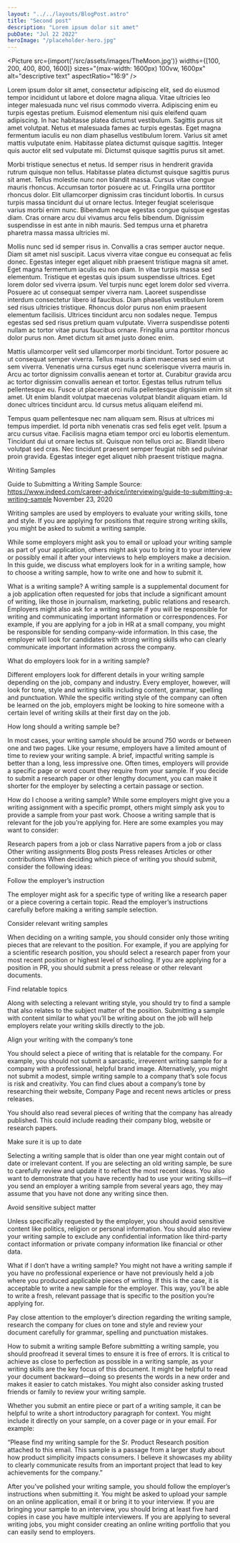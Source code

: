 ```yaml
---
layout: "../../layouts/BlogPost.astro"
title: "Second post"
description: "Lorem ipsum dolor sit amet"
pubDate: "Jul 22 2022"
heroImage: "/placeholder-hero.jpg"
---
```


<Picture src={import('/src/assets/images/TheMoon.jpg')} widths={[100, 200, 400, 800, 1600]} sizes="(max-width: 1600px) 100vw, 1600px" alt="descriptive text" aspectRatio="16:9" />

Lorem ipsum dolor sit amet, consectetur adipiscing elit, sed do eiusmod tempor incididunt ut labore et dolore magna aliqua. Vitae ultricies leo integer malesuada nunc vel risus commodo viverra. Adipiscing enim eu turpis egestas pretium. Euismod elementum nisi quis eleifend quam adipiscing. In hac habitasse platea dictumst vestibulum. Sagittis purus sit amet volutpat. Netus et malesuada fames ac turpis egestas. Eget magna fermentum iaculis eu non diam phasellus vestibulum lorem. Varius sit amet mattis vulputate enim. Habitasse platea dictumst quisque sagittis. Integer quis auctor elit sed vulputate mi. Dictumst quisque sagittis purus sit amet.

Morbi tristique senectus et netus. Id semper risus in hendrerit gravida rutrum quisque non tellus. Habitasse platea dictumst quisque sagittis purus sit amet. Tellus molestie nunc non blandit massa. Cursus vitae congue mauris rhoncus. Accumsan tortor posuere ac ut. Fringilla urna porttitor rhoncus dolor. Elit ullamcorper dignissim cras tincidunt lobortis. In cursus turpis massa tincidunt dui ut ornare lectus. Integer feugiat scelerisque varius morbi enim nunc. Bibendum neque egestas congue quisque egestas diam. Cras ornare arcu dui vivamus arcu felis bibendum. Dignissim suspendisse in est ante in nibh mauris. Sed tempus urna et pharetra pharetra massa massa ultricies mi.

Mollis nunc sed id semper risus in. Convallis a cras semper auctor neque. Diam sit amet nisl suscipit. Lacus viverra vitae congue eu consequat ac felis donec. Egestas integer eget aliquet nibh praesent tristique magna sit amet. Eget magna fermentum iaculis eu non diam. In vitae turpis massa sed elementum. Tristique et egestas quis ipsum suspendisse ultrices. Eget lorem dolor sed viverra ipsum. Vel turpis nunc eget lorem dolor sed viverra. Posuere ac ut consequat semper viverra nam. Laoreet suspendisse interdum consectetur libero id faucibus. Diam phasellus vestibulum lorem sed risus ultricies tristique. Rhoncus dolor purus non enim praesent elementum facilisis. Ultrices tincidunt arcu non sodales neque. Tempus egestas sed sed risus pretium quam vulputate. Viverra suspendisse potenti nullam ac tortor vitae purus faucibus ornare. Fringilla urna porttitor rhoncus dolor purus non. Amet dictum sit amet justo donec enim.

Mattis ullamcorper velit sed ullamcorper morbi tincidunt. Tortor posuere ac ut consequat semper viverra. Tellus mauris a diam maecenas sed enim ut sem viverra. Venenatis urna cursus eget nunc scelerisque viverra mauris in. Arcu ac tortor dignissim convallis aenean et tortor at. Curabitur gravida arcu ac tortor dignissim convallis aenean et tortor. Egestas tellus rutrum tellus pellentesque eu. Fusce ut placerat orci nulla pellentesque dignissim enim sit amet. Ut enim blandit volutpat maecenas volutpat blandit aliquam etiam. Id donec ultrices tincidunt arcu. Id cursus metus aliquam eleifend mi.

Tempus quam pellentesque nec nam aliquam sem. Risus at ultrices mi tempus imperdiet. Id porta nibh venenatis cras sed felis eget velit. Ipsum a arcu cursus vitae. Facilisis magna etiam tempor orci eu lobortis elementum. Tincidunt dui ut ornare lectus sit. Quisque non tellus orci ac. Blandit libero volutpat sed cras. Nec tincidunt praesent semper feugiat nibh sed pulvinar proin gravida. Egestas integer eget aliquet nibh praesent tristique magna.


Writing Samples

Guide to Submitting a Writing Sample
Source: https://www.indeed.com/career-advice/interviewing/guide-to-submitting-a-writing-sample  November 23, 2020

Writing samples are used by employers to evaluate your writing skills, tone and style. If you are applying for positions that require strong writing skills, you might be asked to submit a writing sample.

While some employers might ask you to email or upload your writing sample as part of your application, others might ask you to bring it to your interview or possibly email it after your interviews to help employers make a decision. In this guide, we discuss what employers look for in a writing sample, how to choose a writing sample, how to write one and how to submit it.

What is a writing sample?
A writing sample is a supplemental document for a job application often requested for jobs that include a significant amount of writing, like those in journalism, marketing, public relations and research. Employers might also ask for a writing sample if you will be responsible for writing and communicating important information or correspondences. For example, if you are applying for a job in HR at a small company, you might be responsible for sending company-wide information. In this case, the employer will look for candidates with strong writing skills who can clearly communicate important information across the company.

What do employers look for in a writing sample?

Different employers look for different details in your writing sample depending on the job, company and industry. Every employer, however, will look for tone, style and writing skills including content, grammar, spelling and punctuation. While the specific writing style of the company can often be learned on the job, employers might be looking to hire someone with a certain level of writing skills at their first day on the job.

How long should a writing sample be?

In most cases, your writing sample should be around 750 words or between one and two pages. Like your resume, employers have a limited amount of time to review your writing sample. A brief, impactful writing sample is better than a long, less impressive one. Often times, employers will provide a specific page or word count they require from your sample. If you decide to submit a research paper or other lengthy document, you can make it shorter for the employer by selecting a certain passage or section.

How do I choose a writing sample?
While some employers might give you a writing assignment with a specific prompt, others might simply ask you to provide a sample from your past work. Choose a writing sample that is relevant for the job you’re applying for. Here are some examples you may want to consider:

Research papers from a job or class
Narrative papers from a job or class
Other writing assignments
Blog posts
Press releases
Articles or other contributions
When deciding which piece of writing you should submit, consider the following ideas:

Follow the employer’s instruction

The employer might ask for a specific type of writing like a research paper or a piece covering a certain topic. Read the employer’s instructions carefully before making a writing sample selection.

Consider relevant writing samples

When deciding on a writing sample, you should consider only those writing pieces that are relevant to the position. For example, if you are applying for a scientific research position, you should select a research paper from your most recent position or highest level of schooling. If you are applying for a position in PR, you should submit a press release or other relevant documents.

Find relatable topics

Along with selecting a relevant writing style, you should try to find a sample that also relates to the subject matter of the position. Submitting a sample with content similar to what you’ll be writing about on the job will help employers relate your writing skills directly to the job.

Align your writing with the company’s tone

You should select a piece of writing that is relatable for the company. For example, you should not submit a sarcastic, irreverent writing sample for a company with a professional, helpful brand image. Alternatively, you might not submit a modest, simple writing sample to a company that’s sole focus is risk and creativity. You can find clues about a company’s tone by researching their website, Company Page and recent news articles or press releases.

You should also read several pieces of writing that the company has already published. This could include reading their company blog, website or research papers.

Make sure it is up to date

Selecting a writing sample that is older than one year might contain out of date or irrelevant content. If you are selecting an old writing sample, be sure to carefully review and update it to reflect the most recent ideas. You also want to demonstrate that you have recently had to use your writing skills—if you send an employer a writing sample from several years ago, they may assume that you have not done any writing since then.

Avoid sensitive subject matter

Unless specifically requested by the employer, you should avoid sensitive content like politics, religion or personal information. You should also review your writing sample to exclude any confidential information like third-party contact information or private company information like financial or other data.

What if I don’t have a writing sample?
You might not have a writing sample if you have no professional experience or have not previously held a job where you produced applicable pieces of writing. If this is the case, it is acceptable to write a new sample for the employer. This way, you’ll be able to write a fresh, relevant passage that is specific to the position you’re applying for.

Pay close attention to the employer’s direction regarding the writing sample, research the company for clues on tone and style and review your document carefully for grammar, spelling and punctuation mistakes.

How to submit a writing sample
Before submitting a writing sample, you should proofread it several times to ensure it is free of errors. It is critical to achieve as close to perfection as possible in a writing sample, as your writing skills are the key focus of this document. It might be helpful to read your document backward—doing so presents the words in a new order and makes it easier to catch mistakes. You might also consider asking trusted friends or family to review your writing sample.

Whether you submit an entire piece or part of a writing sample, it can be helpful to write a short introductory paragraph for context. You might include it directly on your sample, on a cover page or in your email. For example:

“Please find my writing sample for the Sr. Product Research position attached to this email. This sample is a passage from a larger study about how product simplicity impacts consumers. I believe it showcases my ability to clearly communicate results from an important project that lead to key achievements for the company.”

After you’ve polished your writing sample, you should follow the employer’s instructions when submitting it. You might be asked to upload your sample on an online application, email it or bring it to your interview. If you are bringing your sample to an interview, you should bring at least five hard copies in case you have multiple interviewers. If you are applying to several writing jobs, you might consider creating an online writing portfolio that you can easily send to employers.
